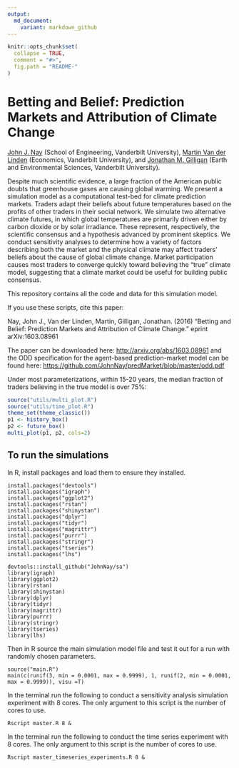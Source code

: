 ```yaml
---
output:
  md_document:
    variant: markdown_github
---
```


<!-- README.md is generated from README.Rmd. Please edit that file -->

```r
knitr::opts_chunk$set(
  collapse = TRUE,
  comment = "#>",
  fig.path = "README-"
)
```

# Betting and Belief: Prediction Markets and Attribution of Climate Change

[John J. Nay](http://johnjnay.com/) (School of Engineering, Vanderbilt University), [Martin Van der Linden](https://martinvdlinden.wordpress.com/) (Economics, Vanderbilt University), and [Jonathan M. Gilligan](https://my.vanderbilt.edu/jonathangilligan/) (Earth and Environmental Sciences, Vanderbilt University).

Despite much scientific evidence, a large fraction of the American public doubts that greenhouse gases are causing global warming. We present a simulation model as a computational test-bed for climate prediction markets. Traders adapt their beliefs about future temperatures based on the profits of other traders in their social network. We simulate two alternative climate futures, in which global temperatures are primarily driven either by carbon dioxide or by solar irradiance. These represent, respectively, the scientific consensus and a hypothesis advanced by prominent skeptics. We conduct sensitivity analyses to determine how a variety of factors describing both the market and the physical climate may affect traders' beliefs about the cause of global climate change. Market participation causes most traders to converge quickly toward believing the "true" climate model, suggesting that a climate market could be useful for building public consensus.

This repository contains all the code and data for this simulation model.

If you use these scripts, cite this paper:

Nay, John J., Van der Linden, Martin, Gilligan, Jonathan. (2016) "Betting and Belief: Prediction Markets and Attribution of Climate Change." eprint arXiv:1603.08961

The paper can be downloaded here: [http://arxiv.org/abs/1603.08961](http://arxiv.org/abs/1603.08961) and the ODD specification for the agent-based prediction-market model can be found here: [https://github.com/JohnNay/predMarket/blob/master/odd.pdf](https://github.com/JohnNay/predMarket/blob/master/odd.pdf)

Under most parameterizations, within 15-20 years, the median fraction of traders believing in the true model is over 75%:

```r
source("utils/multi_plot.R")
source("utils/time_plot.R")
theme_set(theme_classic())
p1 <- history_box()
p2 <- future_box()
multi_plot(p1, p2, cols=2)
```

## To run the simulations

In R, install packages and load them to ensure they installed.

```
install.packages("devtools")
install.packages("igraph")
install.packages("ggplot2")
install.packages("rstan")
install.packages("shinystan")
install.packages("dplyr")
install.packages("tidyr")
install.packages("magrittr")
install.packages("purrr")
install.packages("stringr")
install.packages("tseries")
install.packages("lhs")

devtools::install_github("JohnNay/sa")
library(igraph)
library(ggplot2)
library(rstan)
library(shinystan)
library(dplyr)
library(tidyr)
library(magrittr)
library(purrr)
library(stringr)
library(tseries)
library(lhs)
```

Then in R source the main simulation model file and test it out for a run with randomly chosen parameters.

```
source("main.R")
main(c(runif(3, min = 0.0001, max = 0.9999), 1, runif(2, min = 0.0001, max = 0.9999)), visu =T)
```

In the terminal run the following to conduct a sensitivity analysis simulation experiment with 8 cores. The only argument to this script is the number of cores to use.

```
Rscript master.R 8 &
```

In the terminal run the following to conduct the time series experiment with 8 cores. The only argument to this script is the number of cores to use.

```
Rscript master_timeseries_experiments.R 8 &
```
